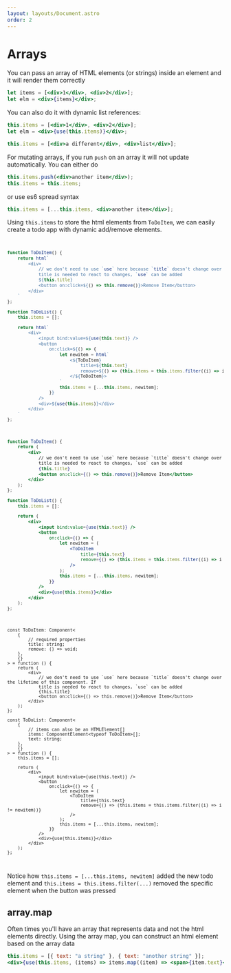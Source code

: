 ```yaml
---
layout: layouts/Document.astro
order: 2
---
```



# Arrays

You can pass an array of HTML elements (or strings) inside an element and it will render them correctly

```jsx
let items = [<div>1</div>, <div>2</div>];
let elm = <div>{items}</div>;
```

You can also do it with dynamic list references:

```jsx
this.items = [<div>1</div>, <div>2</div>];
let elm = <div>{use(this.items)}</div>;

this.items = [<div>a different</div>, <div>list</div>];
```

For mutating arrays, if you run `push` on an array it will not update automatically. You can either do

```jsx
this.items.push(<div>another item</div>);
this.items = this.items;
```

or use es6 spread syntax

```jsx
this.items = [...this.items, <div>another item</div>];
```

Using `this.items` to store the html elements from `ToDoItem`, we can easily create a todo app with dynamic add/remove elements.
<Code>
```js
function ToDoItem() {
	return html`
		<div>
			// we don't need to use `use` here because `title` doesn't change over the lifetime of this component. If
			title is needed to react to changes, `use` can be added
			${this.title}
			<button on:click=${() => this.remove()}>Remove Item</button>
		</div>
	`
};

function ToDoList() {
	this.items = [];

	return html`
		<div>
			<input bind:value=${use(this.text)} />
			<button
				on:click=${() => {
					let newitem = html`
						<${ToDoItem}
							title=${this.text}
							remove=${() => (this.items = this.items.filter((i) => i !== newitem))}>
						</${ToDoItem}>
					`
					this.items = [...this.items, newitem];
				}}
			/>
			<div>${use(this.items)}</div>
		</div>
	`
};
```
```jsx
function ToDoItem() {
	return (
		<div>
			// we don't need to use `use` here because `title` doesn't change over the lifetime of this component. If
			title is needed to react to changes, `use` can be added
			{this.title}
			<button on:click={() => this.remove()}>Remove Item</button>
		</div>
	);
};

function ToDoList() {
	this.items = [];

	return (
		<div>
			<input bind:value={use(this.text)} />
			<button
				on:click={() => {
					let newitem = (
						<ToDoItem
							title={this.text}
							remove={() => (this.items = this.items.filter((i) => i !== newitem))}
						/>
					);
					this.items = [...this.items, newitem];
				}}
			/>
			<div>{use(this.items)}</div>
		</div>
	);
};
```
```tsx
const ToDoItem: Component<
	{
		// required properties
		title: string;
		remove: () => void;
	},
	{}
> = function () {
	return (
		<div>
			// we don't need to use `use` here because `title` doesn't change over the lifetime of this component. If
			title is needed to react to changes, `use` can be added
			{this.title}
			<button on:click={() => this.remove()}>Remove Item</button>
		</div>
	);
};

const ToDoList: Component<
	{
		// items can also be an HTMLElement[]
		items: ComponentElement<typeof ToDoItem>[];
		text: string;
	},
	{}
> = function () {
	this.items = [];

	return (
		<div>
			<input bind:value={use(this.text)} />
			<button
				on:click={() => {
					let newitem = (
						<ToDoItem
							title={this.text}
							remove={() => (this.items = this.items.filter((i) => i != newitem))}
						/>
					);
					this.items = [...this.items, newitem];
				}}
			/>
			<div>{use(this.items)}</div>
		</div>
	);
};
```
</Code>

Notice how `this.items = [...this.items, newitem]` added the new todo element and `this.items = this.items.filter(...)` removed the specific element when the button was pressed

## array.map

Often times you'll have an array that represents data and not the html elements directly. Using the array map, you can construct an html element based on the array data

```jsx
this.items = [{ text: "a string" }, { text: "another string" }];
<div>{use(this.items, (items) => items.map((item) => <span>{item.text}</span>))}</div>;
```
